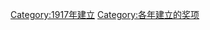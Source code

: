 {{cat topic in year| topic=建立的奖项|year=1917}}
[[Category:1917年建立|Category:1917年建立]]
[[Category:各年建立的奖项|Category:各年建立的奖项]]